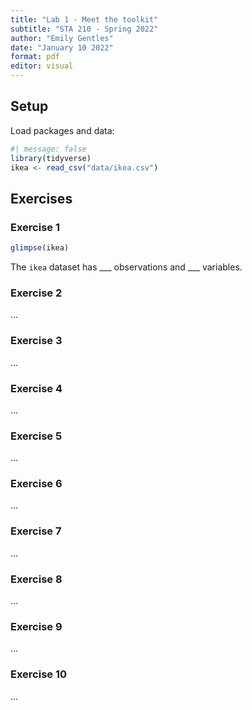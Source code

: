 ```yaml
---
title: "Lab 1 - Meet the toolkit"
subtitle: "STA 210 - Spring 2022"
author: "Emily Gentles"
date: "January 10 2022"
format: pdf
editor: visual
---
```


## Setup

Load packages and data:

```r
#| message: false
library(tidyverse)
ikea <- read_csv("data/ikea.csv")
```

## Exercises

### Exercise 1

```r
glimpse(ikea)
```

The `ikea` dataset has \_\_\_ observations and \_\_\_ variables.

### Exercise 2

...

### Exercise 3

...

### Exercise 4

...

### Exercise 5

...

### Exercise 6

...

### Exercise 7

...

### Exercise 8

...

### Exercise 9

...

### Exercise 10

...
